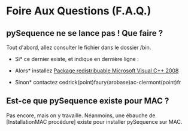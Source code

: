 =Foire Aux Questions (F.A.Q.)=

==pySequence ne se lance pas ! Que faire ?==
Tout d'abord, allez consulter le fichier {{{sequence.exe.log}}} dans le dossier /bin.

*Si* ce dernier existe, et indique en dernière ligne :
{{{ImportError: DLL load failed: Le module spécifié est introuvable}}}

*Alors* installez [http://www.microsoft.com/downloads/fr-fr/confirmation.aspx?FamilyID=9B2DA534-3E03-4391-8A4D-074B9F2BC1BF&displaylang=fr Package redistribuable Microsoft Visual C++ 2008]

*Sinon* contactez cedrick(point)faury(arobase)ac-clermont(point)fr

==Est-ce que pySequence existe pour MAC ?==
Pas encore, mais on y travaille.
Néanmoins, une ébauche de [InstallationMAC procédure] existe pour installer pySequence sur MAC.